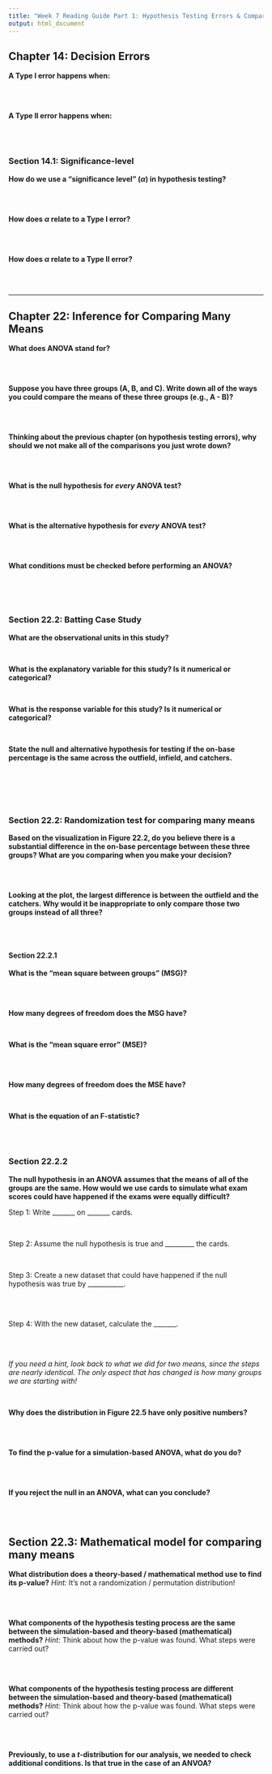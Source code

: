 ```yaml
---
title: "Week 7 Reading Guide Part 1: Hypothesis Testing Errors & Comparing Many Means"
output: html_document
---
```


## Chapter 14: Decision Errors

__A Type I error happens when:__

</br>
</br>

__A Type II error happens when:__

</br>
</br>

### Section 14.1: Significance-level

__How do we use a "significance level" ($\alpha$) in hypothesis testing?__

</br>
</br>

__How does $\alpha$ relate to a Type I error?__

</br>
</br>

__How does $\alpha$ relate to a Type II error?__

</br>
</br>

---

## Chapter 22: Inference for Comparing Many Means

__What does ANOVA stand for?__

</br>
</br>

__Suppose you have three groups (A, B, and C). Write down all of the ways you
could compare the means of these three groups (e.g., A - B)?__

</br>
</br>

__Thinking about the previous chapter (on hypothesis testing errors), why
should we not make all of the comparisons you just wrote down?__

</br>
</br>


__What is the null hypothesis for *every* ANOVA test?__

</br>
</br>

__What is the alternative hypothesis for *every* ANOVA test?__

</br>
</br>

__What conditions must be checked before performing an ANOVA?__

</br>
</br>
</br>

### Section 22.2: Batting Case Study

__What are the observational units in this study?__

</br>

__What is the explanatory variable for this study? Is it numerical or categorical?__

</br>

__What is the response variable for this study? Is it numerical or categorical?__

</br>

__State the null and alternative hypothesis for testing if the on-base
percentage is the same across the outfield, infield, and catchers.__

</br>
</br>
</br>
</br>

### Section 22.2: Randomization test for comparing many means

__Based on the visualization in Figure 22.2, do you believe there is a 
substantial difference in the on-base percentage between these three groups?
What are you comparing when you make your decision?__

</br>
</br>

__Looking at the plot, the largest difference is between the outfield and the
catchers. Why would it be inappropriate to only compare those two groups instead
of all three?__ 

</br>
</br>

#### Section 22.2.1

__What is the "mean square between groups" (MSG)?__

</br>
</br>

__How many degrees of freedom does the MSG have?__

</br>

__What is the "mean square error" (MSE)?__

</br>
</br>

__How many degrees of freedom does the MSE have?__

</br>

__What is the equation of an F-statistic?__

</br>
</br>

### Section 22.2.2

__The null hypothesis in an ANOVA assumes that the means of all of the groups
are the same. How would we use cards to simulate what exam scores could have 
happened if the exams were equally difficult?__

Step 1: Write _______ on _______ cards.

</br>

Step 2: Assume the null hypothesis is true and _________ the cards. 

</br>

Step 3: Create a new dataset that could have happened if the null hypothesis
was true by ___________. 

</br>
</br>

Step 4: With the new dataset, calculate the _______. 

</br>
</br>

*If you need a hint, look back to what we did for two means, since the steps 
are nearly identical. The only aspect that has changed is how many groups we 
are starting with!*

</br>

__Why does the distribution in Figure 22.5 have only positive numbers?__

</br>
</br>

__To find the p-value for a simulation-based ANOVA, what do you do?__

</br>
</br>

__If you reject the null in an ANOVA, what can you conclude?__

</br>
</br>


## Section 22.3: Mathematical model for comparing many means

__What distribution does a theory-based / mathematical method use to find its
p-value?__
*Hint:* It's not a randomization / permutation distribution! 

</br>
</br>

__What components of the hypothesis testing process are the same between the 
simulation-based and theory-based (mathematical) methods?__
*Hint:* Think about how the p-value was found. What steps were carried out? 

</br>
</br>

__What components of the hypothesis testing process are different between the 
simulation-based and theory-based (mathematical) methods?__
*Hint:* Think about how the p-value was found. What steps were carried out? 

</br>
</br>

__Previously, to use a $t$-distribution for our analysis, we needed to check 
additional conditions. Is that true in the case of an ANVOA?__

</br>
</br>
